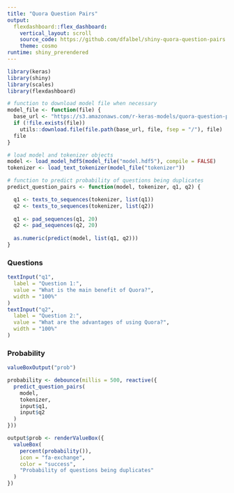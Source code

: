 ```yaml
---
title: "Quora Question Pairs"
output: 
  flexdashboard::flex_dashboard:
    vertical_layout: scroll
    source_code: https://github.com/dfalbel/shiny-quora-question-pairs
    theme: cosmo
runtime: shiny_prerendered  
---
```


```r
library(keras)
library(shiny)
library(scales)
library(flexdashboard)

# function to download model file when necessary
model_file <- function(file) {
  base_url <- "https://s3.amazonaws.com/r-keras-models/quora-question-pairs"
  if (!file.exists(file))
    utils::download.file(file.path(base_url, file, fsep = "/"), file)
  file
}

# load model and tokenizer objects
model <- load_model_hdf5(model_file("model.hdf5"), compile = FALSE)
tokenizer <- load_text_tokenizer(model_file("tokenizer"))

# function to predict probability of questions being duplicates
predict_question_pairs <- function(model, tokenizer, q1, q2) {

  q1 <- texts_to_sequences(tokenizer, list(q1))
  q2 <- texts_to_sequences(tokenizer, list(q2))
  
  q1 <- pad_sequences(q1, 20)
  q2 <- pad_sequences(q2, 20)
  
  as.numeric(predict(model, list(q1, q2)))
}
```

### Questions

```r
textInput("q1", 
  label = "Question 1:",
  value = "What is the main benefit of Quora?",
  width = "100%"
)
textInput("q2", 
  label = "Question 2:",
  value = "What are the advantages of using Quora?",
  width = "100%"
)
```

### Probability

```r
valueBoxOutput("prob")
```

```r
probability <- debounce(millis = 500, reactive({
  predict_question_pairs(
    model, 
    tokenizer, 
    input$q1, 
    input$q2
  )
}))

output$prob <- renderValueBox({
  valueBox(
    percent(probability()),
    icon = "fa-exchange",
    color = "success",
    "Probability of questions being duplicates"
  )
})
```

